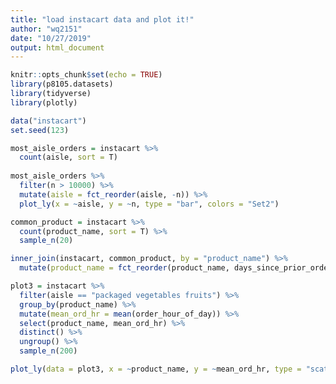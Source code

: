 ```yaml
---
title: "load instacart data and plot it!"
author: "wq2151"
date: "10/27/2019"
output: html_document
---
```


```r
knitr::opts_chunk$set(echo = TRUE)
library(p8105.datasets)
library(tidyverse)
library(plotly)
```

```r
data("instacart")
set.seed(123)

most_aisle_orders = instacart %>%
  count(aisle, sort = T)
  
most_aisle_orders %>% 
  filter(n > 10000) %>% 
  mutate(aisle = fct_reorder(aisle, -n)) %>% 
  plot_ly(x = ~aisle, y = ~n, type = "bar", colors = "Set2")
```

```r
common_product = instacart %>% 
  count(product_name, sort = T) %>% 
  sample_n(20)

inner_join(instacart, common_product, by = "product_name") %>% 
  mutate(product_name = fct_reorder(product_name, days_since_prior_order)) %>%   plot_ly(x = ~product_name, y = ~days_since_prior_order, type = "box", colors = "Set2")
```

```r
plot3 = instacart %>% 
  filter(aisle == "packaged vegetables fruits") %>% 
  group_by(product_name) %>% 
  mutate(mean_ord_hr = mean(order_hour_of_day)) %>% 
  select(product_name, mean_ord_hr) %>% 
  distinct() %>% 
  ungroup() %>% 
  sample_n(200)

plot_ly(data = plot3, x = ~product_name, y = ~mean_ord_hr, type = "scatter" ,mode = "markers", colors = "Set2")
```


